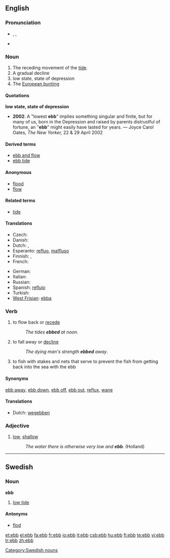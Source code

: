 ==English==

===Pronunciation===
* {{enPR|ĕb}}, {{IPA|/eb/}}, {{SAMPA|/eb/}}
* {{audio|en-us-ebb.ogg|Audio (US)}}
*: {{rhymes|ɛb}}

===Noun===
{{en-noun}}

# The receding movement of the [[tide]].
# A gradual decline
# low state, state of depression
# The [[European bunting]]

====Quotations====
'''low state, state of depression'''
* '''2002''': A "lowest '''ebb'''" implies something singular and finite, but for many of us, born in the Depression and raised by parents distrustful of fortune, an "'''ebb'''" might easily have lasted for years. &mdash; Joyce Carol Oates, ''The New Yorker,'' 22 &amp; 29 April 2002

====Derived terms====
* [[ebb and flow]]
* [[ebb tide]]

====Anonymous====
* [[flood]]
* [[flow]]

====Related terms====
* [[tide]]

====Translations====
{{trans-top|low tide}}
* Czech: {{t-|cs|odliv|m}}
* Danish: {{t-|da|ebbe|c}}
* Dutch: {{t+|nl|eb|n}}, {{t-|nl|ebbe|n}}
* Esperanto: [[refluo]], [[malfluso]]
* Finnish: {{t+|fi|laskuvesi}}, {{t+|fi|luode}}
* French: {{t+|fr|reflux|m}}
{{trans-mid}}
* German: {{t+|de|Ebbe|f}}
* Italian: {{t-|it|riflusso|m}}
* Russian: {{t+|ru|отлив|m|sc=Cyrl}}
* Spanish: [[reflujo]] {{m}}
* Turkish: {{t+|tr|cezir}}
* [[West Frisian]]: [[ebba]] {{c}}
{{trans-bottom}}

===Verb===
{{en-verb}}

# to flow back or [[recede]]
#: ''The tides '''ebbed''' at noon''.
# to fall away or [[decline]]
#: ''The dying man's strength '''ebbed''' away''.
# to fish with stakes and nets that serve to prevent the fish from getting back into the sea with the ebb

====Synonyms====
[[ebb away]], [[ebb down]], [[ebb off]], [[ebb out]], [[reflux]], [[wane]]

====Translations====
{{trans-top|to fall away or decline}}
* Dutch: [[wegebben]]
{{trans-mid}}
{{trans-bottom}}

===Adjective===
{{en-adj|er}}

# [[low]], [[shallow]]
#: ''The water there is otherwise very low and '''ebb'''.'' (Holland)

----

==Swedish==

===Noun===
'''ebb''' {{c}}

# [[low tide]]

====Antonyms====
* [[flod]]

[[Category:Swedish nouns]]

[[et:ebb]]
[[el:ebb]]
[[fa:ebb]]
[[fr:ebb]]
[[io:ebb]]
[[it:ebb]]
[[csb:ebb]]
[[hu:ebb]]
[[fi:ebb]]
[[te:ebb]]
[[vi:ebb]]
[[tr:ebb]]
[[zh:ebb]]